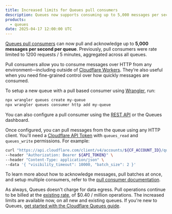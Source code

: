 ```yaml
---
title: Increased limits for Queues pull consumers
description: Queues now supports consuming up to 5,000 messages per second per queue over HTTP.
products:
  - queues
date: 2025-04-17 12:00:00 UTC
---
```


[Queues pull consumers](/queues/configuration/pull-consumers/) can now pull and acknowledge up to **5,000 messages per second per queue**. Previously, pull consumers were rate limited to 1200 requests / 5 minutes, aggregated across all queues.

Pull consumers allow you to consume messages over HTTP from any environment—including outside of [Cloudflare Workers](/workers). They’re also useful when you need fine-grained control over how quickly messages are consumed.

To setup a new queue with a pull based consumer using [Wrangler](/workers/wrangler/), run:
```sh title="Create a queue with a pull based consumer"
npx wrangler queues create my-queue
npx wrangler queues consumer http add my-queue
```
You can also configure a pull consumer using the [REST API](/api/resources/queues/subresources/consumers/methods/create/) or the Queues dashboard.

Once configured, you can pull messages from the queue using any HTTP client. You'll need a [Cloudflare API Token](/fundamentals/api/get-started/create-token/) with `queues_read` and `queues_write` permissions. For example:
```bash title="Pull messages from a queue"
curl "https://api.cloudflare.com/client/v4/accounts/${CF_ACCOUNT_ID}/queues/${QUEUE_ID}/messages/pull" \
--header "Authorization: Bearer ${API_TOKEN}" \
--header "Content-Type: application/json" \
--data '{ "visibility_timeout": 10000, "batch_size": 2 }'
```

To learn more about how to acknowledge messages, pull batches at once, and setup multiple consumers, refer to the [pull consumer documentation](/queues/configuration/pull-consumers).

As always, Queues doesn't charge for data egress. Pull operations continue to be billed at the [existing rate](/queues/platform/pricing), of $0.40 / million operations. The increased limits are available now, on all new and existing queues. If you're new to Queues, [get started with the Cloudflare Queues guide](/queues/get-started).
